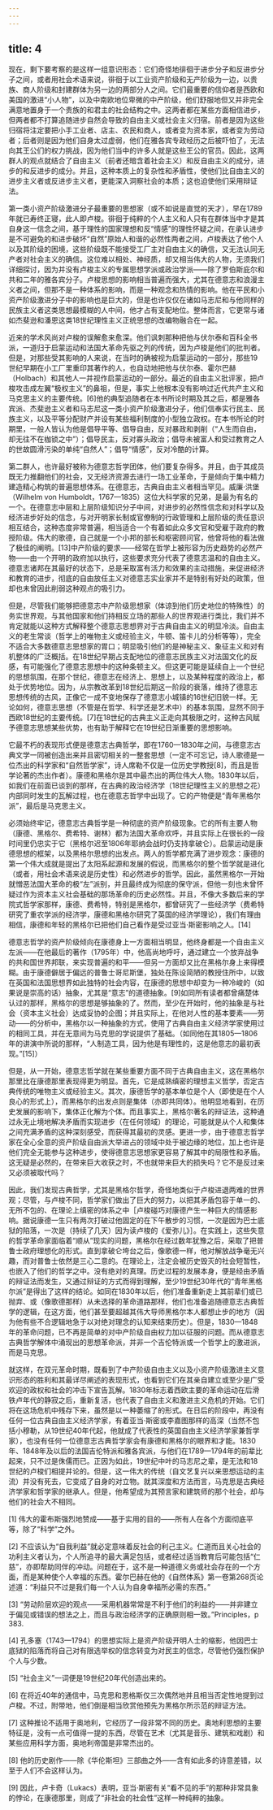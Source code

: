 ```yaml
---
---
---
```

title: 4
---




现在，剩下要考察的是这样一组意识形态：它们奇怪地徘徊于进步分子和反进步分子之间，或者用社会术语来说，徘徊于以工业资产阶级和无产阶级为一边，以贵族、商人阶级和封建群体为另一边的两部分人之间。它们最重要的信仰者是西欧和美国的激进“小人物”，以及中南欧地位卑微的中产阶级，他们舒服地但又并非完全满意地置身于一个贵族的和君主的社会结构之中。这两者都在某些方面相信进步，但两者都不打算追随进步自然会导致的自由主义或社会主义归宿。前者是因为这些归宿将注定要把小手工业者、店主、农民和商人，或者变为资本家，或者变为劳动者；后者则是因为他们自身太过虚弱，他们在雅各宾专政经历之后被吓怕了，无法向其王公们的权力挑战，因为他们当中的许多人就是这些王公的官员。因此，这两群人的观点就结合了自由主义（前者还暗含着社会主义）和反自由主义的成分，进步的和反进步的成分。并且，这种本质上的复杂性和矛盾性，使他们比自由主义的进步主义者或反进步主义者，更能深入洞察社会的本质；这也迫使他们采用辩证法。

第一类小资产阶级激进分子最重要的思想家（或不如说是直觉的天才），早在1789年就已寿终正寝，此人即卢梭。徘徊于纯粹的个人主义和人只有在群体当中才是其自身这一信念之间，基于理性的国家理想和反“情感”的理性怀疑之间，在承认进步是不可避免的和进步破坏“自然”原始人和谐的必然性两者之间，卢梭表达了他个人以及其阶级的困境，这些阶级既不能接受工厂主对自由主义的确信，又无法认同无产者对社会主义的确信。这位难以相处、神经质，却又相当伟大的人物，无须我们详细探讨，因为并没有卢梭主义的专属思想学派或政治学派——除了罗伯斯庇尔和共和二年的雅各宾分子。卢梭思想的影响相当普遍而强大，尤其在德意志和浪漫主义者之间，但那不是一种体系的影响，而是一种观念和热情的影响。他在平民和小资产阶级激进分子中的影响也是巨大的，但是也许仅仅在诸如马志尼和与他同样的民族主义者这类思想最模糊的人中间，他才占有支配地位。整体而言，它更常与诸如杰斐逊和潘恩这类18世纪理性主义正统思想的改编物融合在一起。

近来的学术风尚对卢梭的误解愈来愈深。他们讽刺那种把他与伏尔泰和百科全书派，一道归于启蒙运动和法国大革命先驱之列的传统，因为卢梭是他们的批判者。但是，对那些受其影响的人来说，在当时的确被视为启蒙运动的一部分，那些19世纪早期在小工厂里重印其著作的人，也自动地把他与伏尔泰、霍尔巴赫（Holbach）和其他人一并视作启蒙运动的一部分。最近的自由主义批评家，把卢梭攻击成左翼“极权主义”的鼻祖，但是，事实上他根本没有影响过近代共产主义和马克思主义的主要传统。[6]他的典型追随者在本书所论时期及其之后，都是雅各宾派、杰斐逊主义者和马志尼这一类小资产阶级激进分子，他们信奉实行民主、民族主义，以及平等分配财产并设有某些福利制度的小型独立政权。在本书所论的时期里，一般人皆认为他是倡导平等、倡导自由，反对暴政和剥削（“人生而自由，却无往不在枷锁之中”）；倡导民主，反对寡头政治；倡导未被富人和受过教育之人的世故圆滑污染的单纯“自然人”；倡导“情感”，反对冷酷的计算。

第二群人，也许最好被称为德意志哲学团体，他们要复杂得多。并且，由于其成员既无力推翻他们的社会，又无经济资源去进行一场工业革命，于是倾向于集中精力建造精心构筑的普遍思想体系。在德意志，古典自由主义者相当罕见。威廉·洪堡（Wilhelm von Humboldt，1767—1835）这位大科学家的兄弟，是最为有名的一个。在德意志中层和上层阶级知识分子中间，对进步的必然性信念和对科学以及经济进步好处的信念，与对开明家长制或官僚制的行政管理和上层阶级的责任意识相互结合，这种态度非常普遍，相当适合一个有着如此众多文官和受雇于政府的教授阶级。伟大的歌德，自己就是一个小邦的部长和枢密顾问官，他曾将他的看法做了极佳的阐明。[13]中产阶级的要求——经常在哲学上被形容为历史趋势的必然产物——由一个开明的政府加以执行，这些要求充分代表了德意志温和的自由主义。德意志诸邦在其最好的状态下，总是采取富有活力和效果的主动措施，来促进经济和教育的进步，彻底的自由放任主义对德意志实业家并不是特别有好处的政策，但却也未曾因此削弱这种观点的吸引力。

但是，尽管我们能够把德意志中产阶级思想家（体谅到他们历史地位的特殊性）的务实世界观，与其他国家和他们持相反立场的那些人的世界观进行类比，我们并不肯定就能以这种方式解释整个德意志思想界对于古典自由主义的明显冷淡。自由主义的老生常谈（哲学上的唯物主义或经验主义，牛顿、笛卡儿的分析等等），完全不适合大多数德意志思想家的胃口；明显吸引他们的是神秘主义、象征主义和对有机整体的广泛概括。在18世纪早期占支配地位的德意志民族主义对法国文化的反感，有可能强化了德意志思想中的这种条顿主义。但这更可能是延续自上一个世纪的思想氛围，在那个世纪，德意志在经济上、思想上，以及某种程度的政治上，都处于优势地位。因为，从宗教改革到18世纪后期这一阶段的衰落，维持了德意志思想传统的古风，正像它一成不变地保存了德意志小城镇的16世纪旧貌一样。无论如何，德意志思想（不管是在哲学、科学还是艺术中）的基本氛围，显然不同于西欧18世纪的主要传统。[7]在18世纪的古典主义正走向其极限之时，这种古风赋予德意志思想某些优势，也有助于解释它在19世纪日渐重要的思想影响。

它最不朽的表现形式便是德意志古典哲学，即在1760—1830年之间，与德意志古典文学一同被创造出来并且密切相关的一整套思想（一定不可忘记，诗人歌德是一位杰出的科学家和“自然哲学家”，诗人席勒不仅是一位历史学教授[8]，而且是哲学论著的杰出作者）。康德和黑格尔是其中最杰出的两位伟大人物。1830年以后，如我们在前面已谈到的那样，在古典的政治经济学（18世纪理性主义的思想之花）内部同时发生的瓦解过程，也在德意志哲学中出现了。它的产物便是“青年黑格尔派”，最后是马克思主义。

必须始终牢记，德意志古典哲学是一种彻底的资产阶级现象。它的所有主要人物（康德、黑格尔、费希特、谢林）都为法国大革命欢呼，并且实际上在很长的一段时间里仍忠实于它（黑格尔迟至1806年耶纳会战时仍支持拿破仑）。启蒙运动是康德思想的框架，以及黑格尔思想的出发点。两人的哲学都充满了进步观念：康德的第一个伟大成就是提出了太阳系起源和发展的假说，而黑格尔的整个哲学就是进化（或者，用社会术语来说是历史性）和必然进步的哲学。因此，虽然黑格尔一开始就憎恶法国大革命的极“左”派别，并且最终成为彻底的保守派，但他一刻也未曾怀疑过作为资本主义社会基础的那场革命的历史必然性。并且，不像大多数后来的学院式哲学家那样，康德、费希特，特别是黑格尔，都曾研究了一些经济学（费希特研究了重农学派的经济学，康德和黑格尔研究了英国的经济学理论），我们有理由相信，康德和年轻的黑格尔已把他们自己看作是受过亚当·斯密影响之人。[14]

德意志哲学的资产阶级倾向在康德身上一方面相当明显，他终身都是一个自由主义左派——在他最后的著作（1795年）中，他高尚地呼吁，通过建立一个放弃战争的共和国世界邦联，来实现普遍的和平——但另一方面却又比在黑格尔身上来得模糊。由于康德僻居于偏远的普鲁士哥尼斯堡，独处在陈设简陋的教授住所中，以致在英国和法国思想界如此独特的社会内容，在康德的思想中却变为一种冷峻的（如果说是崇高的话）抽象，尤其是“意志”的道德抽象。[9]如同所有读者都曾痛楚体认过的那样，黑格尔的思想是够抽象的了。然而，至少在开始时，他的抽象是与社会（资本主义社会）达成妥协的企图；并且实际上，在他对人性的基本要素——劳动——的分析中，黑格尔以一种抽象的方式，使用了古典自由主义经济学家使用过的相同工具，并在无意间为马克思的学说提供了基础。（如同他在其1805—1806年的讲演中所说的那样，“人制造工具，因为他是有理性的，这是他意志的最初表现。”[15]）

但是，从一开始，德意志哲学就在某些重要方面不同于古典自由主义，这在黑格尔那里比在康德那里表现得更为明显。首先，它是成熟缜密的理想主义哲学，否定古典传统的唯物主义或经验主义。其次，康德哲学的基本单位是个人（即使是在个人良心的形式上），而黑格尔的出发点则是集体（亦即共同体）。他明显地看到，在历史发展的影响下，集体正化解为个体。而且事实上，黑格尔著名的辩证法，这种通过永无止境地解决矛盾而实现进步（在任何领域）的理论，可能就是从个人和集体之间充满矛盾的这种深刻感受，而获得其最初的灵感。更进一步，由于德意志哲学家在全心全意的资产阶级自由派大举进占的领域中处于被边缘的地位，加上也许是他们完全无能参与这种进步，使得德意志思想家更容易了解其中的局限性和矛盾。这无疑是必然的，在带来巨大收获之时，不也就带来巨大的损失吗？它不是反过来又必须被取代吗？

因此，我们发现古典哲学，尤其是黑格尔哲学，奇怪地类似于卢梭进退两难的世界观；尽管，与卢梭不同，哲学家们做出了巨大的努力，以把其矛盾包容于单一的、无所不包的、在理论上缜密的体系之中［卢梭碰巧对康德产生一种巨大的情感影响。据说康德一生只有两次打破过他固定的在下午散步的习惯，一次是因为巴士底狱的陷落，一次是（持续了几天）因为读卢梭的《爱弥儿》］。在实践上，这些失意的哲学革命家面临着“顺从”现实的问题，黑格尔在经过数年犹豫之后，采取了把普鲁士政府理想化的形式。直到拿破仑垮台之后，像歌德一样，他对解放战争毫无兴趣，而对普鲁士依然是三心二意的。在理论上，注定会被历史毁灭的社会短暂性，也嵌入了他们的哲学之中。没有绝对的真理。历史过程的发展本身，便是经由矛盾的辩证法而发生，又通过辩证的方式而得到理解，至少19世纪30年代的“青年黑格尔派”是得出了这样的结论。如同在1830年以后，他们准备重新走上其前辈们或已抛弃、或（像歌德那样）从未选择的革命道路那样，他们也准备追随德意志古典哲学的逻辑，在这方面，他们甚至要超越其伟大导师黑格尔本人都想止步的地方（因为他有些不合逻辑地急于以对绝对理念的认知来结束历史）。但是，1830—1848年的革命问题，已不再是简单的对中产阶级自由权力加以征服的问题。而从德意志古典哲学解体中涌现出的思想革命派，并非一个吉伦特派或一个哲学上的激进派，而是马克思。

就这样，在双元革命时期，既看到了中产阶级自由主义以及小资产阶级激进主义意识形态的胜利和其最详尽阐述的表现形式，也看到它们在其亲自建立或至少是广受欢迎的政权和社会的冲击下宣告瓦解。1830年标志着西欧主要的革命运动在后滑铁卢年代的静寂之后，重新复活，也代表了自由主义和激进主义危机的开始。它们将在这场危机中残存下来，虽然是以一种萎缩了的形式。在日后的阶段中，再没有任何一位古典自由主义经济学家，有着亚当·斯密或李嘉图那样的高深（当然不包括小穆勒，从19世纪40年代起，他就成了代表性的英国自由主义经济学家兼哲学家），也没有任何一位德意志古典哲学家会有康德和黑格尔的眼界和才能。1830年、1848年及以后的法国吉伦特派和雅各宾派，与他们在1789—1794年的前辈比起来，只不过是侏儒而已。正因为如此，19世纪中叶的马志尼之辈，是无法和18世纪的卢梭们相提并论的。但是，这一伟大的传统（自文艺复兴以来思想运动的主流）并没有死去，它变成了自身的对立物。就其深度和方法而言，马克思是古典经济学家和哲学家的继承人。但是，他希望成为其预言家和建筑师的那个社会，却与他们的社会大不相同。


[1] 伟大的霍布斯强烈地赞成——基于实用的目的——所有人在各个方面彻底平等，除了“科学”之外。



[2] 不应该认为“自我利益”就必定意味着反社会的利己主义。仁道而且关心社会的功利主义者认为，个人所追寻的最大满足包括，或者经过适当教育后可能包括“仁慈”，亦即帮助同伴的冲动。问题在于，这不是一种道德义务或社会存在的一个方面，而是某种使个人幸福的东西。霍尔巴赫在他的《自然体系》第一卷第268页论述道：“利益只不过是我们每一个人认为自身幸福所必需的东西。”



[3] “劳动阶层欢迎的观点——采用机器常常是不利于他们的利益的——并非建立于偏见或错误的想法之上，而且与政治经济学的正确原则相一致。”Principles，p 383.



[4] 孔多塞（1743—1794）的思想实际上是资产阶级开明人士的缩影，他因巴士底狱的陷落而将自己对有限选举权的信念转变为对民主的信念，尽管他仍强烈保护个人与少数。



[5] “社会主义”一词便是19世纪20年代创造出来的。



[6] 在将近40年的通信中，马克思和恩格斯仅三次偶然地并且相当否定性地提到过卢梭。不过，附带地，他们倒是相当欣赏他预先为黑格尔所示范的辩证方法。



[7] 这种推论不适用于奥地利，它经历了一段非常不同的历史。奥地利思想的主要特征是，没有一点可值得一提的东西，尽管在艺术（尤其是音乐、建筑和戏剧）和某些应用科学方面，奥地利帝国是非常杰出的。



[8] 他的历史剧作——除《华伦斯坦》三部曲之外——含有如此多的诗意差错，以至于人们不会这样认为。



[9] 因此，卢卡奇（Lukacs）表明，亚当·斯密有关“看不见的手”的那种非常具象的悖论，在康德那里，则成了“非社会的社会性”这样一种纯粹的抽象。